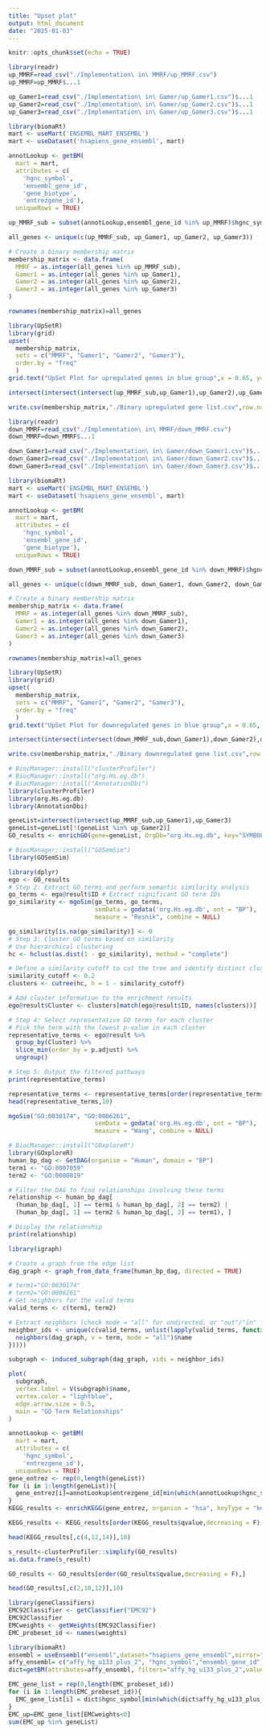 ```yaml
---
title: "Upset plot"
output: html_document
date: "2025-01-03"
---
```


```r
knitr::opts_chunk$set(echo = TRUE)
```

```r
library(readr)
up_MMRF=read_csv("./Implementation\ in\ MMRF/up_MMRF.csv")
up_MMRF=up_MMRF$...1

up_Gamer1=read_csv("./Implementation\ in\ Gamer/up_Gamer1.csv")$...1
up_Gamer2=read_csv("./Implementation\ in\ Gamer/up_Gamer2.csv")$...1
up_Gamer3=read_csv("./Implementation\ in\ Gamer/up_Gamer3.csv")$...1
```

```r
library(biomaRt) 
mart <- useMart('ENSEMBL_MART_ENSEMBL')
mart <- useDataset('hsapiens_gene_ensembl', mart)

annotLookup <- getBM(
  mart = mart,
  attributes = c(
    'hgnc_symbol',
    'ensembl_gene_id',
    'gene_biotype',
    'entrezgene_id'),
  uniqueRows = TRUE)
```

```r
up_MMRF_sub = subset(annotLookup,ensembl_gene_id %in% up_MMRF)$hgnc_symbol
```

```r
all_genes <- unique(c(up_MMRF_sub, up_Gamer1, up_Gamer2, up_Gamer3))

# Create a binary membership matrix
membership_matrix <- data.frame(
  MMRF = as.integer(all_genes %in% up_MMRF_sub),
  Gamer1 = as.integer(all_genes %in% up_Gamer1),
  Gamer2 = as.integer(all_genes %in% up_Gamer2),
  Gamer3 = as.integer(all_genes %in% up_Gamer3)
)

rownames(membership_matrix)=all_genes

```

```r
library(UpSetR)
library(grid)
upset(
  membership_matrix,
  sets = c("MMRF", "Gamer1", "Gamer2", "Gamer3"),
  order.by = "freq"
  )
grid.text("UpSet Plot for upregulated genes in blue group",x = 0.65, y=0.95, gp=gpar(fontsize=15))
```
```r
intersect(intersect(intersect(up_MMRF_sub,up_Gamer1),up_Gamer2),up_Gamer3)
```

```r
write.csv(membership_matrix,"./Binary upregulated gene list.csv",row.names = T,col.names = T)
```


```r
library(readr)
down_MMRF=read_csv("./Implementation\ in\ MMRF/down_MMRF.csv")
down_MMRF=down_MMRF$...1

down_Gamer1=read_csv("./Implementation\ in\ Gamer/down_Gamer1.csv")$...1
down_Gamer2=read_csv("./Implementation\ in\ Gamer/down_Gamer2.csv")$...1
down_Gamer3=read_csv("./Implementation\ in\ Gamer/down_Gamer3.csv")$...1
```

```r
library(biomaRt) 
mart <- useMart('ENSEMBL_MART_ENSEMBL')
mart <- useDataset('hsapiens_gene_ensembl', mart)

annotLookup <- getBM(
  mart = mart,
  attributes = c(
    'hgnc_symbol',
    'ensembl_gene_id',
    'gene_biotype'),
  uniqueRows = TRUE)
```

```r
down_MMRF_sub = subset(annotLookup,ensembl_gene_id %in% down_MMRF)$hgnc_symbol
```

```r
all_genes <- unique(c(down_MMRF_sub, down_Gamer1, down_Gamer2, down_Gamer3))

# Create a binary membership matrix
membership_matrix <- data.frame(
  MMRF = as.integer(all_genes %in% down_MMRF_sub),
  Gamer1 = as.integer(all_genes %in% down_Gamer1),
  Gamer2 = as.integer(all_genes %in% down_Gamer2),
  Gamer3 = as.integer(all_genes %in% down_Gamer3)
)

rownames(membership_matrix)=all_genes

```

```r
library(UpSetR)
library(grid)
upset(
  membership_matrix,
  sets = c("MMRF", "Gamer1", "Gamer2", "Gamer3"),
  order.by = "freq"
  )
grid.text("UpSet Plot for downregulated genes in blue group",x = 0.65, y=0.95, gp=gpar(fontsize=15))
```
```r
intersect(intersect(intersect(down_MMRF_sub,down_Gamer1),down_Gamer2),down_Gamer3)
```
```r
write.csv(membership_matrix,"./Binary downregulated gene list.csv",row.names = T,col.names = T)
```

```r
# BiocManager::install("clusterProfiler")
# BiocManager::install("org.Hs.eg.db")
# BiocManager::install("AnnotationDbi")
library(clusterProfiler)
library(org.Hs.eg.db)
library(AnnotationDbi)
```
```r
geneList=intersect(intersect(up_MMRF_sub,up_Gamer1),up_Gamer3)
geneList=geneList[!(geneList %in% up_Gamer2)]
GO_results <- enrichGO(gene=geneList, OrgDb="org.Hs.eg.db", key="SYMBOL", ont="BP")
```

```r
# BiocManager::install("GOSemSim")
library(GOSemSim)
```


```r
library(dplyr)
ego <- GO_results
# Step 2: Extract GO terms and perform semantic similarity analysis
go_terms <- ego@result$ID # Extract significant GO term IDs
go_similarity <- mgoSim(go_terms, go_terms, 
                        semData = godata('org.Hs.eg.db', ont = "BP"), 
                        measure = "Resnik", combine = NULL)

go_similarity[is.na(go_similarity)] <- 0
# Step 3: Cluster GO terms based on similarity
# Use hierarchical clustering
hc <- hclust(as.dist(1 - go_similarity), method = "complete")

# Define a similarity cutoff to cut the tree and identify distinct clusters
similarity_cutoff <- 0.2
clusters <- cutree(hc, h = 1 - similarity_cutoff)

# Add cluster information to the enrichment results
ego@result$Cluster <- clusters[match(ego@result$ID, names(clusters))]

# Step 4: Select representative GO terms for each cluster
# Pick the term with the lowest p-value in each cluster
representative_terms <- ego@result %>%
  group_by(Cluster) %>%
  slice_min(order_by = p.adjust) %>%
  ungroup()

# Step 5: Output the filtered pathways
print(representative_terms)
```
```r
representative_terms <- representative_terms[order(representative_terms$qvalue,decreasing = F),]
head(representative_terms,10)
```

```r
mgoSim("GO:0030174", "GO:0006261", 
                        semData = godata('org.Hs.eg.db', ont = "BP"), 
                        measure = "Wang", combine = NULL)
```
```r
# BiocManager::install("GOxploreR")
library(GOxploreR)
human_bp_dag <- GetDAG(organism = "Human", domain = "BP")
term1 <- "GO:0007059"
term2 <- "GO:0000819"

# Filter the DAG to find relationships involving these terms
relationship <- human_bp_dag[
  (human_bp_dag[, 1] == term1 & human_bp_dag[, 2] == term2) |
  (human_bp_dag[, 1] == term2 & human_bp_dag[, 2] == term1), ]

# Display the relationship
print(relationship)
```
```r
library(igraph)

# Create a graph from the edge list
dag_graph <- graph_from_data_frame(human_bp_dag, directed = TRUE)

# term1="GO:0030174"
# term2="GO:0006261"
# Get neighbors for the valid terms
valid_terms <- c(term1, term2)

# Extract neighbors (check mode = "all" for undirected, or "out"/"in" for directed graphs)
neighbor_ids <- unique(c(valid_terms, unlist(lapply(valid_terms, function(term) {
  neighbors(dag_graph, v = term, mode = "all")$name
}))))

subgraph <- induced_subgraph(dag_graph, vids = neighbor_ids)

plot(
  subgraph,
  vertex.label = V(subgraph)$name,
  vertex.color = "lightblue",
  edge.arrow.size = 0.5,
  main = "GO Term Relationships"
)
```




```r
annotLookup <- getBM(
  mart = mart,
  attributes = c(
    'hgnc_symbol',
    'entrezgene_id'),
  uniqueRows = TRUE)
gene_entrez <- rep(0,length(geneList))
for (i in 1:length(geneList)){
  gene_entrez[i]=annotLookup$entrezgene_id[min(which(annotLookup$hgnc_symbol==geneList[i]))]
}
KEGG_results <- enrichKEGG(gene_entrez, organism = "hsa", keyType = "kegg")
```
```r
KEGG_results <- KEGG_results[order(KEGG_results$qvalue,decreasing = F),]
```

```r
head(KEGG_results[,c(4,12,14)],10)
```


```r
s_result<-clusterProfiler::simplify(GO_results)
as.data.frame(s_result)
```

```r
GO_results <- GO_results[order(GO_results$qvalue,decreasing = F),]
```

```r
head(GO_results[,c(2,10,12)],10)
```
```r
library(geneClassifiers)
EMC92Classifier <- getClassifier("EMC92")
EMC92Classifier
EMCweights <- getWeights(EMC92Classifier)
EMC_probeset_id <- names(weights)
```

```r
library(biomaRt) 
ensembl = useEnsembl("ensembl",dataset="hsapiens_gene_ensembl",mirror="www") 
affy_ensembl= c("affy_hg_u133_plus_2", "hgnc_symbol","ensembl_gene_id")
dict=getBM(attributes=affy_ensembl, filters="affy_hg_u133_plus_2",values = EMC_probeset_id, mart = ensembl)
```


```r
EMC_gene_list = rep(0,length(EMC_probeset_id))
for (i in 1:length(EMC_probeset_id)){
  EMC_gene_list[i] = dict$hgnc_symbol[min(which(dict$affy_hg_u133_plus_2==EMC_probeset_id[i]))]
}
EMC_up=EMC_gene_list[EMCweights<0]
sum(EMC_up %in% geneList)
```

